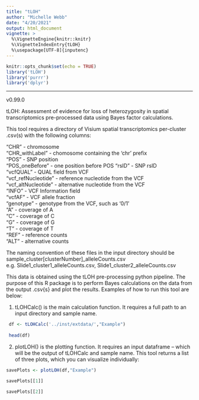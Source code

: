 ```yaml
---
title: "tLOH"
author: "Michelle Webb"
date: "4/20/2021"
output: html_document
vignette: >
  %\VignetteEngine{knitr::knitr}
  %\VignetteIndexEntry{tLOH}
  %\usepackage[UTF-8]{inputenc}
---
```


```r
knitr::opts_chunk$set(echo = TRUE)
library('tLOH')
library('purrr')
library('dplyr')
```
______________
v0.99.0

tLOH: Assessment of evidence for loss of heterozygosity in spatial 
transcriptomics pre-processed data using Bayes factor calculations.

This tool requires a directory of Visium spatial transcriptomics per-cluster 
.csv(s) with the following columns:

"CHR" - chromosome            
"CHR\_withLabel" - chomosome containing the 'chr' prefix            
"POS" - SNP position        
"POS\_oneBefore" - one position before POS
"rsID" - SNP rsID            
"vcfQUAL" - QUAL field from VCF           
"vcf_refNucleotide" - reference nucleotide from the VCF          
"vcf\_altNucleotide" - alternative nucleotide from the VCF       
"INFO" - VCF Information field          
"vcfAF" - VCF allele fraction            
"genotype" - genotype from the VCF, such as '0/1'        
"A" - coverage of A           
"C" - coverage of C       
"G" - coverage of G         
"T" - coverage of T        
"REF" - reference counts           
"ALT" - alternative counts         

The naming convention of these files in the input directory should be
sample\_cluster[clusterNumber]\_alleleCounts.csv
e.g. Slide1\_cluster1_alleleCounts.csv, Slide1\_cluster2\_alleleCounts.csv

This data is obtained using the tLOH pre-processing python pipeline. The 
purpose of this R package is to perform Bayes calculations on the data from the
output .csv{s} and plot the results. Examples of how to run this tool are below:


1. tLOHCalc() is the main calculation function. It requires a full path to
an input directory and sample name.
```r
 df <- tLOHCalc('../inst/extdata/',"Example")
 
 head(df)
```

2. plotLOH() is the plotting function. It requires an input dataframe -- 
which will be the output of tLOHCalc and sample name. This tool returns a 
list of three plots, which you can visualize individually:

```r
savePlots <- plotLOH(df,"Example")

savePlots[[1]]

savePlots[[2]]

```

